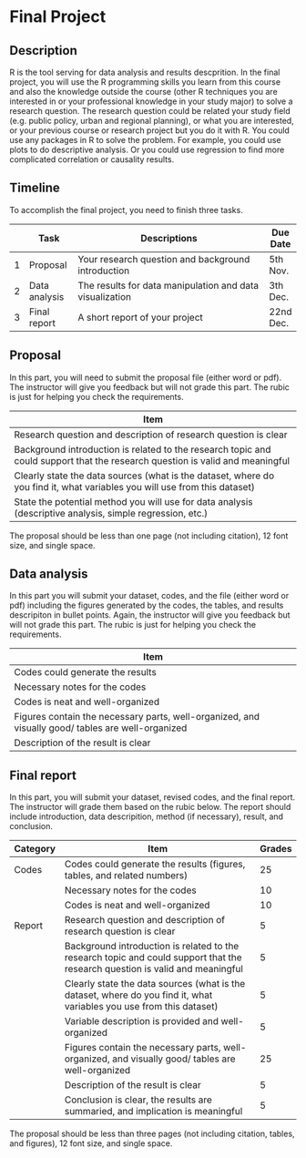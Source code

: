 # Final Project

## Description
R is the tool serving for data analysis and results descprition. In the final project, you will use the R programming skills you learn from this course and also the knowledge outside the course (other R techniques you are interested in or your professional knowledge in your study major) to solve a research question. The research question could be related your study field (e.g. public policy, urban and regional planning), or what you are interested, or your previous course or research project but you do it with R. You could use any packages in R to solve the problem. For example, you could use plots to do descriptive analysis. Or you could use regression to find more complicated correlation or causality results.

## Timeline

To accomplish the final project, you need to finish three tasks.

|   | Task          | Descriptions                                             | Due Date |
|:-:|---------------|----------------------------------------------------------|----------|
| 1 | Proposal      | Your research question and background introduction       | 5th Nov. |
| 2 | Data analysis | The results for data manipulation and data visualization | 3th Dec. |
| 3 | Final report  | A short report of your project                           | 22nd Dec.|


## Proposal

In this part, you will need to submit the proposal file (either word or pdf). The instructor will give you feedback but will not grade this part. The rubic is just for helping you check the requirements.

| Item                                                                                                                      |
|---------------------------------------------------------------------------------------------------------------------------|
| Research question and description of research question is clear                                                        |
| Background introduction is related to the research topic and could support that the research question is valid and meaningful|
| Clearly state the data sources (what is the dataset, where do you find it, what variables you will use from this dataset) |
| State the potential method you will use for data analysis (descriptive analysis, simple regression, etc.) |

The proposal should be less than one page (not including citation), 12 font size, and single space.

## Data analysis

In this part you will submit your dataset, codes, and the file (either word or pdf) including the figures generated by the codes, the tables, and results descripiton in bullet points. Again, the instructor will give you feedback but will not grade this part. The rubic is just for helping you check the requirements.

| Item                                                                                              |
|---------------------------------------------------------------------------------------------------|
| Codes could generate the results                                                                  |
| Necessary notes for the codes                                                                     |
| Codes is neat and well-organized                                                                  |
| Figures contain the necessary parts, well-organized, and visually good/ tables are well-organized |
| Description of the result is clear                                                                |


## Final report

In this part, you will submit your dataset, revised codes, and the final report. The instructor will grade them based on the rubic below. The report should include introduction, data descripition, method (if necessary), result, and conclusion.

| Category | Item                                                                                                                          | Grades |
|----------|-------------------------------------------------------------------------------------------------------------------------------|--------|
| Codes    | Codes could generate the results (figures, tables, and related numbers)                                                       | 25     |
|          | Necessary notes for the codes                                                                                                 | 10     |
|          | Codes is neat and well-organized                                                                                              | 10     |
| Report   | Research question and description of research question is clear                                                               | 5      |
|          | Background introduction is related to the research topic and could support that the research question is valid and meaningful | 5      |
|          | Clearly state the data sources (what is the dataset, where do you find it, what variables you use from this dataset)          | 5      |
|          | Variable description is provided and well-organized                                                                           | 5      |
|          | Figures contain the necessary parts, well-organized, and visually good/ tables are well-organized                             | 25     |
|          | Description of the result is clear                                                                                            | 5      |
|          | Conclusion is clear, the results are summaried, and implication is meaningful                                                 | 5      |

The proposal should be less than three pages (not including citation, tables, and figures), 12 font size, and single space.




